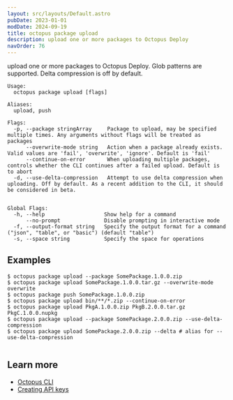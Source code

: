 ```yaml
---
layout: src/layouts/Default.astro
pubDate: 2023-01-01
modDate: 2024-09-19
title: octopus package upload
description: upload one or more packages to Octopus Deploy
navOrder: 76
---
```


upload one or more packages to Octopus Deploy. Glob patterns are supported. Delta compression is off by default.

```
Usage:
  octopus package upload [flags]

Aliases:
  upload, push

Flags:
  -p, --package stringArray     Package to upload, may be specified multiple times. Any arguments without flags will be treated as packages
      --overwrite-mode string   Action when a package already exists. Valid values are 'fail', 'overwrite', 'ignore'. Default is 'fail'
      --continue-on-error       When uploading multiple packages, controls whether the CLI continues after a failed upload. Default is to abort
  -d, --use-delta-compression   Attempt to use delta compression when uploading. Off by default. As a recent addition to the CLI, it should be considered in beta.


Global Flags:
  -h, --help                   Show help for a command
      --no-prompt              Disable prompting in interactive mode
  -f, --output-format string   Specify the output format for a command ("json", "table", or "basic") (default "table")
  -s, --space string           Specify the space for operations

```

## Examples

<SamplesInstance />

```
$ octopus package upload --package SomePackage.1.0.0.zip
$ octopus package upload SomePackage.1.0.0.tar.gz --overwrite-mode overwrite
$ octopus package push SomePackage.1.0.0.zip	
$ octopus package upload bin/**/*.zip --continue-on-error
$ octopus package upload PkgA.1.0.0.zip PkgB.2.0.0.tar.gz PkgC.1.0.0.nupkg
$ octopus package upload --package SomePackage.2.0.0.zip --use-delta-compression
$ octopus package upload SomePackage.2.0.0.zip --delta # alias for --use-delta-compression


```

## Learn more

- [Octopus CLI](/docs/octopus-rest-api/cli)
- [Creating API keys](/docs/octopus-rest-api/how-to-create-an-api-key)